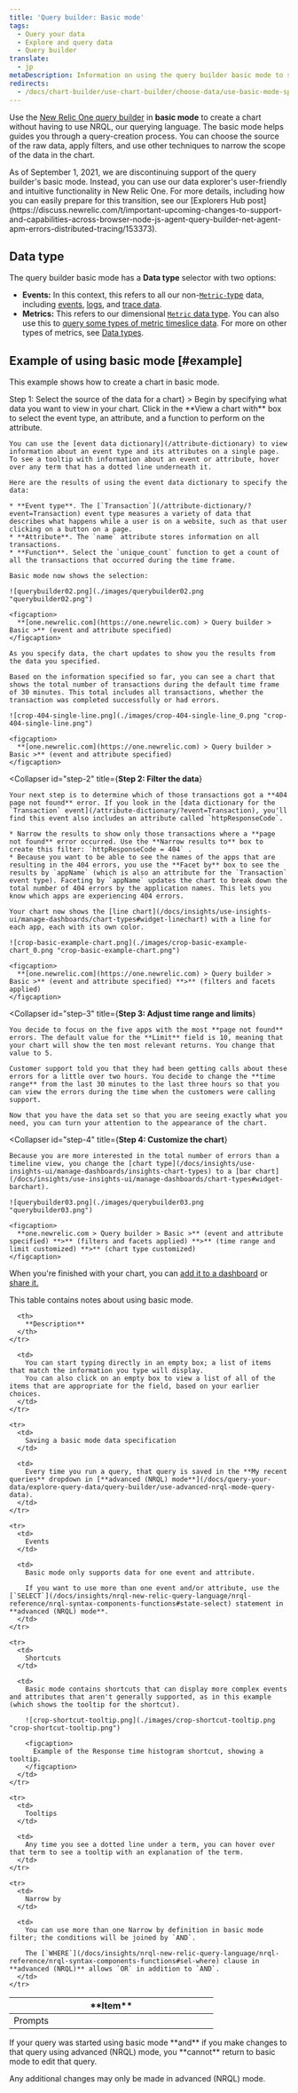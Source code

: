```yaml
---
title: 'Query builder: Basic mode'
tags:
  - Query your data
  - Explore and query data
  - Query builder
translate:
  - jp
metaDescription: Information on using the query builder basic mode to specify data and create a chart.
redirects:
  - /docs/chart-builder/use-chart-builder/choose-data/use-basic-mode-specify-data
---
```


Use the [New Relic One query builder](/docs/chart-builder/use-chart-builder/get-started/introduction-chart-builder) in **basic mode** to create a chart without having to use NRQL, our querying language. The basic mode helps guides you through a query-creation process. You can choose the source of the raw data, apply filters, and use other techniques to narrow the scope of the data in the chart.

<Callout variant="important">
  As of September 1, 2021, we are discontinuing support of the query builder's basic mode. Instead, you can use our data explorer's user-friendly and intuitive functionality in New Relic One. For more details, including how you can easily prepare for this transition, see our [Explorers Hub post](https://discuss.newrelic.com/t/important-upcoming-changes-to-support-and-capabilities-across-browser-node-js-agent-query-builder-net-agent-apm-errors-distributed-tracing/153373).
</Callout>

## Data type

The query builder basic mode has a **Data type** selector with two options:

* **Events:** In this context, this refers to all our non-[`Metric-`type](/docs/using-new-relic/data/understand-data/new-relic-data-types#dimensional-metrics) data, including [events](https://docs.newrelic.com/docs/using-new-relic/data/understand-data/new-relic-data-types#event-data), [logs](https://docs.newrelic.com/docs/using-new-relic/data/understand-data/new-relic-data-types#log-data), and [trace data](https://docs.newrelic.com/docs/using-new-relic/data/understand-data/new-relic-data-types#trace-data).
* **Metrics:** This refers to our dimensional [`Metric` data type](/docs/using-new-relic/data/understand-data/new-relic-data-types#dimensional-metrics). You can also use this to [query some types of metric timeslice data](/docs/query-data/nrql-new-relic-query-language/nrql-query-tutorials/query-metric-timeslice-data-nrql). For more on other types of metrics, see [Data types](/docs/using-new-relic/data/understand-data/new-relic-data-types#metrics-new-relic).

## Example of using basic mode [#example]

This example shows how to create a chart in basic mode.

<CollapserGroup id="basic-mode-tutorial">
  <Collapser
    id="step-1"
    title={<strong>Step 1: Select the source of the data for a chart</strong>}
  >
    Begin by specifying what data you want to view in your chart. Click in the **View a chart with** box to select the event type, an attribute, and a function to perform on the attribute.

    You can use the [event data dictionary](/attribute-dictionary) to view information about an event type and its attributes on a single page. To see a tooltip with information about an event or attribute, hover over any term that has a dotted line underneath it.

    Here are the results of using the event data dictionary to specify the data:

    * **Event type**. The [`Transaction`](/attribute-dictionary/?event=Transaction) event type measures a variety of data that describes what happens while a user is on a website, such as that user clicking on a button on a page.
    * **Attribute**. The `name` attribute stores information on all transactions.
    * **Function**. Select the `unique_count` function to get a count of all the transactions that occurred during the time frame.

    Basic mode now shows the selection:

    ![querybuilder02.png](./images/querybuilder02.png "querybuilder02.png")

    <figcaption>
      **[one.newrelic.com](https://one.newrelic.com) > Query builder > Basic >** (event and attribute specified)
    </figcaption>

    As you specify data, the chart updates to show you the results from the data you specified.

    Based on the information specified so far, you can see a chart that shows the total number of transactions during the default time frame of 30 minutes. This total includes all transactions, whether the transaction was completed successfully or had errors.

    ![crop-404-single-line.png](./images/crop-404-single-line_0.png "crop-404-single-line.png")

    <figcaption>
      **[one.newrelic.com](https://one.newrelic.com) > Query builder > Basic >** (event and attribute specified)
    </figcaption>
  </Collapser>

  <Collapser
    id="step-2"
    title={<strong>Step 2: Filter the data</strong>}
  >
    Your next step is to determine which of those transactions got a **404 page not found** error. If you look in the [data dictionary for the `Transaction` event](/attribute-dictionary/?event=Transaction), you'll find this event also includes an attribute called `httpResponseCode`.

    * Narrow the results to show only those transactions where a **page not found** error occurred. Use the **Narrow results to** box to create this filter: `httpResponseCode = 404` .
    * Because you want to be able to see the names of the apps that are resulting in the 404 errors, you use the **Facet by** box to see the results by `appName` (which is also an attribute for the `Transaction` event type). Faceting by `appName` updates the chart to break down the total number of 404 errors by the application names. This lets you know which apps are experiencing 404 errors.

    Your chart now shows the [line chart](/docs/insights/use-insights-ui/manage-dashboards/chart-types#widget-linechart) with a line for each app, each with its own color.

    ![crop-basic-example-chart.png](./images/crop-basic-example-chart_0.png "crop-basic-example-chart.png")

    <figcaption>
      **[one.newrelic.com](https://one.newrelic.com) > Query builder > Basic >** (event and attribute specified) **>** (filters and facets applied)
    </figcaption>
  </Collapser>

  <Collapser
    id="step-3"
    title={<strong>Step 3: Adjust time range and limits</strong>}
  >
    You decide to focus on the five apps with the most **page not found** errors. The default value for the **Limit** field is 10, meaning that your chart will show the ten most relevant returns. You change that value to 5.

    Customer support told you that they had been getting calls about these errors for a little over two hours. You decide to change the **time range** from the last 30 minutes to the last three hours so that you can view the errors during the time when the customers were calling support.

    Now that you have the data set so that you are seeing exactly what you need, you can turn your attention to the appearance of the chart.
  </Collapser>

  <Collapser
    id="step-4"
    title={<strong>Step 4: Customize the chart</strong>}
  >
    Because you are more interested in the total number of errors than a timeline view, you change the [chart type](/docs/insights/use-insights-ui/manage-dashboards/insights-chart-types) to a [bar chart](/docs/insights/use-insights-ui/manage-dashboards/chart-types#widget-barchart).

    ![querybuilder03.png](./images/querybuilder03.png "querybuilder03.png")

    <figcaption>
      **one.newrelic.com > Query builder > Basic >** (event and attribute specified) **>** (filters and facets applied) **>** (time range and limit customized) **>** (chart type customized)
    </figcaption>
  </Collapser>
</CollapserGroup>

When you're finished with your chart, you can [add it to a dashboard](/docs/chart-builder/use-chart-builder/use-charts/use-your-charts#add-to-dashboard) or [share it.](/docs/chart-builder/use-chart-builder/use-charts/use-your-charts#share-charts)

This table contains notes about using basic mode.

<table>
  <thead>
    <tr>
      <th width="25%">
        **Item**
      </th>

      <th>
        **Description**
      </th>
    </tr>
  </thead>

  <tbody>
    <tr>
      <td>
        Prompts
      </td>

      <td>
        You can start typing directly in an empty box; a list of items that match the information you type will display.  
        You can also click on an empty box to view a list of all of the items that are appropriate for the field, based on your earlier choices.
      </td>
    </tr>

    <tr>
      <td>
        Saving a basic mode data specification
      </td>

      <td>
        Every time you run a query, that query is saved in the **My recent queries** dropdown in [**advanced (NRQL) mode**](/docs/query-your-data/explore-query-data/query-builder/use-advanced-nrql-mode-query-data).
      </td>
    </tr>

    <tr>
      <td>
        Events
      </td>

      <td>
        Basic mode only supports data for one event and attribute.

        If you want to use more than one event and/or attribute, use the [`SELECT`](/docs/insights/nrql-new-relic-query-language/nrql-reference/nrql-syntax-components-functions#state-select) statement in **advanced (NRQL) mode**.
      </td>
    </tr>

    <tr>
      <td>
        Shortcuts
      </td>

      <td>
        Basic mode contains shortcuts that can display more complex events and attributes that aren't generally supported, as in this example (which shows the tooltip for the shortcut).

        ![crop-shortcut-tooltip.png](./images/crop-shortcut-tooltip.png "crop-shortcut-tooltip.png")

        <figcaption>
          Example of the Response time histogram shortcut, showing a tooltip.
        </figcaption>
      </td>
    </tr>

    <tr>
      <td>
        Tooltips
      </td>

      <td>
        Any time you see a dotted line under a term, you can hover over that term to see a tooltip with an explanation of the term.
      </td>
    </tr>

    <tr>
      <td>
        Narrow by
      </td>

      <td>
        You can use more than one Narrow by definition in basic mode filter; the conditions will be joined by `AND`.

        The [`WHERE`](/docs/insights/nrql-new-relic-query-language/nrql-reference/nrql-syntax-components-functions#sel-where) clause in **advanced (NRQL)** allows `OR` in addition to `AND`.
      </td>
    </tr>
  </tbody>
</table>

<Callout variant="important">
  If your query was started using basic mode **and** if you make changes to that query using advanced (NRQL) mode, you **cannot** return to basic mode to edit that query.

  Any additional changes may only be made in advanced (NRQL) mode.
</Callout>
